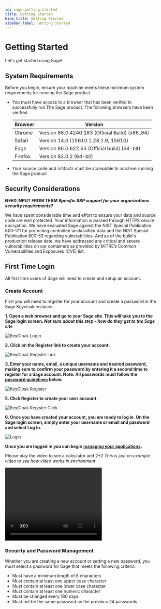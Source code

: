 ```yaml
---
id: sage-getting-started
title: Getting Started
hide_title: Getting Started
sidebar_label: Getting Started
---
```


# Getting Started

Let's get started using Sage!

## System Requirements

Before you begin, ensure your machine meets these minimum system requirements for running the Sage product.

- You must have access to a browser that has been verifed to successfully run The Sage product. The following browsers have been verified.

  | Browser | Version                                         |
  | ------- | ----------------------------------------------- |
  | Chrome  | Version 86.0.4240.183 (Official Build) (x86_64) |
  | Safari  | Version 14.0 (15610.1.28.1.9, 15610)            |
  | Edge    | Version 86.0.622.63 (Official build) (64-bit)   |
  | Firefox | Version 82.0.2 (64-bit)                         |

- Your source code and artifacts must be accessible to machine running the Sage product

## Security Considerations

**NEED INPUT FROM TEAM _Specific SSP support for your organizations security requirements?_**

We have spent considerable time and effort to ensure your data and source code are well protected. Your information is passed through HTTPS secure encryption. We have evaluated Sage against the NIST Special Publication 800-171 for protecting controlled unclassified data and the NIST Special Publication 800-53 regarding vulnerabilities. And as of the build's production release date, we have addressed any critical and severe vulnerabilities on our containers as provided by MITRE’s Common Vulnerabilities and Exposures (CVE) list.

## First Time Login

All first time users of Sage will need to create and setup an account.

### Create Account

First you will need to register for your account and create a password in the Sage Keycloak instance.

**1. Open a web browser and go to your Sage site. This will take you to the Sage login screen. _Not sure about this step - how do they get to the Sage site_**

![KeyCloak Login](/img/KeyCloakLogin.png)

**2. Click on the Register link to create your account.**

![KeyCloak Register Link](/img/KeyCloakRegisterLink.png)

**3. Enter your name, email, a unique username and desired password, making sure to confirm your password by entering it a second time to register for a Sage account. Note: All passwords must follow the [password guidelines](#security-and-password-management) below.**

![KeyCloak Register](/img/KeyCloakRegisterScreen.png)

**5. Click Register to create your user account.**

![KeyCloak Register Click](/img/KeyCloakRegisterClick.png)

**6. Once you have created your account, you are ready to log in. On the Sage login screen, simply enter your username or email and password and select Log In.**

![Login](/img/Login.png)

**Once you are logged in you can begin [managing your applications](sage-managing-apps.mdx).**

Please play the video to see a calculator add 2+2 _This is just an example video to see how video works in environment_

<video width="320" height="240" controls>
  <source
    src={require("../static/img/calculator.mp4").default}
    type="video/mp4"
  ></source>
</video>

### Security and Password Management

Whether you are creating a new account or setting a new password, you must select a password for Sage that meets the following criteria:

- Must have a minimum length of 8 characters
- Must contain at least one upper case character
- Must contain at least one lower case character
- Must contain at least one numeric character
- Must be changed every 180 days
- Must not be the same password as the previous 24 passwords
